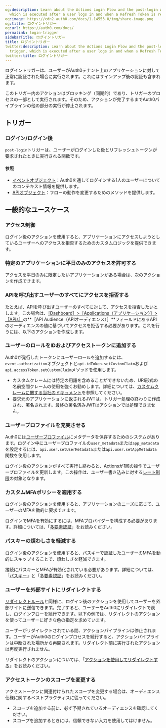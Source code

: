 ```yaml
---
og:description: Learn about the Actions Login Flow and the post-login Action trigger,
  which is executed after a user logs in and when a Refresh Token is requested.
og:image: https://cdn2.auth0.com/docs/1.14553.0/img/share-image.png
og:title: ログイントリガー
og:url: https://auth0.com/docs/
permalink: login-trigger
sidebarTitle: ログイントリガー
title: ログイントリガー
twitter:description: Learn about the Actions Login Flow and the post-login Action
  trigger, which is executed after a user logs in and when a Refresh Token is requested.
twitter:title: ログイントリガー
---
```


ログイントリガーは、ユーザーがAuth0テナント上のアプリケーションに対して正常に認証された場合に実行されます。これにはサインアップ後の認証も含まれます。

このトリガー内のアクションはブロッキング（同期的）であり、トリガーのプロセスの一部として実行されます。そのため、アクションが完了するまでAuth0パイプラインの他の部分の実行が停止されます。

## トリガー

### ログイン/ログイン後

`post-login`トリガーは、ユーザーがログインした後とリフレッシュトークンが要求されたときに実行される関数です。

#### 参照

* [イベントオブジェクト](/signup-and-login-triggers/login-trigger/post-login-event-object)：Auth0を通してログインする1人のユーザーについてのコンテキスト情報を提供します。
* [APIオブジェクト](/signup-and-login-triggers/login-trigger/post-login-api-object)：フローの動作を変更するためのメソッドを提供します。

## 一般的なユースケース

### アクセス制御

ログイン後のアクションを使用すると、アプリケーションにアクセスしようとしているユーザーへのアクセスを拒否するためのカスタムロジックを提供できます。



### 特定のアプリケーションに平日のみのアクセスを許可する

アクセスを平日のみに限定したいアプリケーションがある場合は、次のアクションを作成できます。



### APIを呼び出すユーザーのすべてにアクセスを拒否する

たとえば、APIを呼び出すユーザーのすべてに対して、アクセスを拒否したいとします。この場合は、[［Dashboard］>［Applications（アプリケーション）］>［APIs］](https://manage.auth0.com/#/apis)の**［API Audience（APIオーディエンス）］**フィールドにあるAPIのオーディエンスの値に基づいてアクセスを拒否する必要があります。これを行うには、以下のアクションを作成します。



### ユーザーのロールをIDおよびアクセストークンに追加する

Auth0が発行したトークンにユーザーロールを追加するには、`event.authorization`オブジェクトと`api.idToken.setCustomClaim`および`api.accessToken.setCustomClaim`メソッドを使用します。



* カスタムクレームには特定の用語を含めることができないため、URI形式の名前空間クレームの使用を強くお勧めします。詳細については、[カスタムクレームに関する当社のドキュメント](/security/tokens/json-web-tokens/create-custom-claims)を参照してください。
* 要求元のアプリケーションに返されるJWTは、トリガー処理の終わりに作成され、署名されます。最終の署名済みJWTはアクションでは処理できません。

### ユーザープロファイルを充実させる

Auth0には[ユーザープロファイル](/users/user-profiles/normalized-user-profiles)にメタデータを保存するためのシステムがあります。ログイン中にユーザープロファイルの`user_metadata`または`app_metadata`を設定するには、`api.user.setUserMetadata`または`api.user.setAppMetadata`関数を使用します。



ログイン後のアクションがすべて実行し終わると、Actionsが1回の操作でユーザープロファイルを更新します。この操作は、ユーザー書き込みに対する[レート制限](/support/policies/rate-limit-policy/management-api-endpoint-rate-limits)の対象となります。

### カスタムMFAポリシーを適用する

ログイン後のアクションを使用すると、アプリケーションのニーズに応じて、ユーザーのMFAを動的に要求できます。



ログインでMFAを有効にするには、MFAプロバイダーを構成する必要があります。詳細については、「[多要素認証](/mfa)」をお読みください。

### パスキーの煩わしさを軽減する

ログイン後のアクションを使用すると、パスキーで認証したユーザーのMFAを動的にスキップすることで、煩わしさを軽減できます。



接続にパスキーとMFAが有効化されている必要があります。詳細については、「[パスキー](/passkeys)」と「[多要素認証](/mfa)」をお読みください。

### ユーザーを外部サイトにリダイレクトする

[リダイレクトルール](/rules/redirect-users)と同様に、ログイン後のアクションを使用してユーザーを外部サイトに送信できます。完了すると、ユーザーをAuth0にリダイレクトで戻し、ログインフローを続行できます。以下の例では、リダイレクトのアクションを使ってユーザーに好きな色の指定を求めています。



ユーザーがリダイレクトされている間、アクションパイプラインは停止されます。ユーザーがAuth0のログインプロセスを続行すると、アクションパイプラインは中断された場所から再開されます。リダイレクト前に実行されたアクションは再度実行されません。

リダイレクトのアクションについては、「[アクションを使用してリダイレクトする](/signup-and-login-triggers/login-trigger/redirect-with-actions)」をお読みください。

### アクセストークンのスコープを変更する

アクセストークンに関連付けられたスコープを変更する場合は、オーディエンス仕様に関するベストプラクティスに従ってください。

* スコープを追加する前に、必ず予期されているオーディエンスを確認してください。
* スコープを追加するときには、信頼できない入力を使用してはけません。